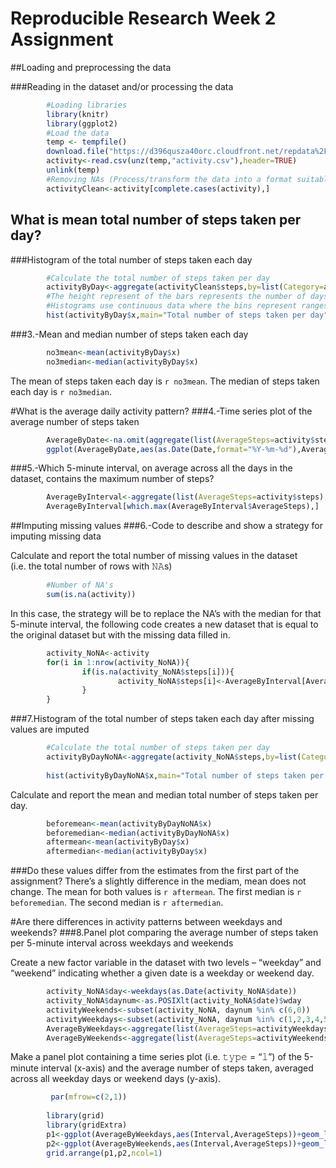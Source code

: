 Reproducible Research Week 2 Assignment
=======================

##Loading and preprocessing the data

###Reading in the dataset and/or processing the data
```r
        #Loading libraries
        library(knitr)
        library(ggplot2)
        #Load the data
        temp <- tempfile()
        download.file("https://d396qusza40orc.cloudfront.net/repdata%2Fdata%2Factivity.zip",temp)
        activity<-read.csv(unz(temp,"activity.csv"),header=TRUE)
        unlink(temp)
        #Removing NAs (Process/transform the data into a format suitable for analysis)
        activityClean<-activity[complete.cases(activity),]
```

## What is mean total number of steps taken per day?       
###Histogram of the total number of steps taken each day
```r
        #Calculate the total number of steps taken per day
        activityByDay<-aggregate(activityClean$steps,by=list(Category=activityClean$date),FUN=sum,na.rm=TRUE)
        #The height represent of the bars represents the number of days that got those steps, i.e. 13 days got from 0-500 steps
        #Histograms use continuous data where the bins represent ranges of data rather than categories. 
        hist(activityByDay$x,main="Total number of steps taken per day",xlab="Steps taken in a day",ylim = c(0,30))
```
###3.-Mean and median number of steps taken each day     
```r
        no3mean<-mean(activityByDay$x)
        no3median<-median(activityByDay$x)
```
The  mean of steps taken each day is `r no3mean`.
The  median of steps taken each day is `r no3median`.


#What is the average daily activity pattern?
###4.-Time series plot of the average number of steps taken
``` r
        AverageByDate<-na.omit(aggregate(list(AverageSteps=activity$steps),list(Date=activity$date),FUN=mean,na.action=NULL))
        ggplot(AverageByDate,aes(as.Date(Date,format="%Y-%m-%d"),AverageSteps,group=1))+geom_line()+ylim(0,80)+xlab("Day")+ylab("Avreage Number of Steps")
```

###5.-Which 5-minute interval, on average across all the days in the dataset, contains the maximum number of steps?
```r
        AverageByInterval<-aggregate(list(AverageSteps=activity$steps),list(Interval=activity$interval),FUN=mean,na.rm=TRUE)
        AverageByInterval[which.max(AverageByInterval$AverageSteps),]
```

##Imputing missing values
###6.-Code to describe and show a strategy for imputing missing data


Calculate and report the total number of missing values in the dataset (i.e. the total number of rows with 𝙽𝙰s)
```r
        #Number of NA's
        sum(is.na(activity))
```

In this case, the strategy will be to replace the NA's with the median for that 5-minute interval, the following code creates a new dataset that is equal to the original dataset but with the missing data filled in.
```r
        activity_NoNA<-activity
        for(i in 1:nrow(activity_NoNA)){
                if(is.na(activity_NoNA$steps[i])){
                        activity_NoNA$steps[i]<-AverageByInterval[AverageByInterval$Interval==activity[i,]$interval,]$AverageSteps
                }
        }
```

###7.Histogram of the total number of steps taken each day after missing values are imputed
```r
        #Calculate the total number of steps taken per day
        activityByDayNoNA<-aggregate(activity_NoNA$steps,by=list(Category=activity_NoNA$date),FUN=sum,na.rm=TRUE)
        
        hist(activityByDayNoNA$x,main="Total number of steps taken per day (No NA's)",xlab="Steps taken in a day",ylim = c(0,40))
```

Calculate and report the mean and median total number of steps taken per day. 
```r
        beforemean<-mean(activityByDayNoNA$x)
        beforemedian<-median(activityByDayNoNA$x)
        aftermean<-mean(activityByDay$x)
        aftermedian<-median(activityByDay$x)
```        

###Do these values differ from the estimates from the first part of the assignment? 
There's a slightly difference in the mediam, mean does not change.
The mean for both values is `r aftermean`.
The first median is `r beforemedian`.
The second median is `r aftermedian`.

#Are there differences in activity patterns between weekdays and weekends?
###8.Panel plot comparing the average number of steps taken per 5-minute interval across weekdays and weekends

Create a new factor variable in the dataset with two levels – “weekday” and “weekend” indicating whether a given date is a weekday or weekend day.
``` r
        activity_NoNA$day<-weekdays(as.Date(activity_NoNA$date))
        activity_NoNA$daynum<-as.POSIXlt(activity_NoNA$date)$wday
        activityWeekends<-subset(activity_NoNA, daynum %in% c(6,0))
        activityWeekdays<-subset(activity_NoNA, daynum %in% c(1,2,3,4,5))
        AverageByWeekdays<-aggregate(list(AverageSteps=activityWeekdays$steps),list(Interval=activityWeekdays$interval),FUN=mean)
        AverageByWeekends<-aggregate(list(AverageSteps=activityWeekends$steps),list(Interval=activityWeekends$interval),FUN=mean)
```      

Make a panel plot containing a time series plot (i.e. 𝚝𝚢𝚙𝚎 = "𝚕") of the 5-minute interval (x-axis) and the average number of steps taken, averaged across all weekday days or weekend days (y-axis).         
```r
         par(mfrow=c(2,1))
        
        library(grid)
        library(gridExtra)
        p1<-ggplot(AverageByWeekdays,aes(Interval,AverageSteps))+geom_line()+ylim(0,250)+xlab("Interval")+ylab("Average Number of Steps")+ggtitle("Weekdays")
        p2<-ggplot(AverageByWeekends,aes(Interval,AverageSteps))+geom_line()+ylim(0,250)+xlab("Interval")+ylab("Average Number of Steps")+ggtitle("Weekends")
        grid.arrange(p1,p2,ncol=1)
```

